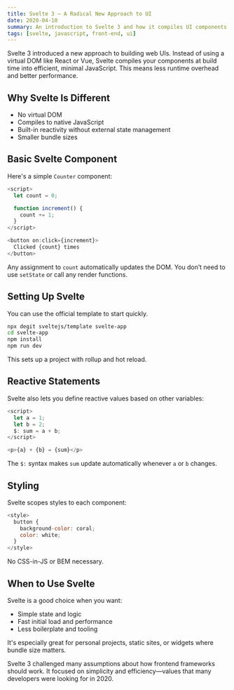 ```yaml
---
title: Svelte 3 – A Radical New Approach to UI
date: 2020-04-10
summary: An introduction to Svelte 3 and how it compiles UI components at build time for performance and simplicity.
tags: [svelte, javascript, front-end, ui]
---
```


Svelte 3 introduced a new approach to building web UIs. Instead of using a virtual DOM like React or Vue, Svelte compiles your components at build time into efficient, minimal JavaScript. This means less runtime overhead and better performance.

## Why Svelte Is Different

- No virtual DOM
- Compiles to native JavaScript
- Built-in reactivity without external state management
- Smaller bundle sizes

## Basic Svelte Component

Here's a simple `Counter` component:

```javascript
<script>
  let count = 0;

  function increment() {
    count += 1;
  }
</script>

<button on:click={increment}>
  Clicked {count} times
</button>
```

Any assignment to `count` automatically updates the DOM. You don’t need to use `setState` or call any render functions.

## Setting Up Svelte

You can use the official template to start quickly.

```bash
npx degit sveltejs/template svelte-app
cd svelte-app
npm install
npm run dev
```

This sets up a project with rollup and hot reload.

## Reactive Statements

Svelte also lets you define reactive values based on other variables:

```javascript
<script>
  let a = 1;
  let b = 2;
  $: sum = a + b;
</script>

<p>{a} + {b} = {sum}</p>
```

The `$:` syntax makes `sum` update automatically whenever `a` or `b` changes.

## Styling

Svelte scopes styles to each component:

```javascript
<style>
  button {
    background-color: coral;
    color: white;
  }
</style>
```

No CSS-in-JS or BEM necessary.

## When to Use Svelte

Svelte is a good choice when you want:

- Simple state and logic
- Fast initial load and performance
- Less boilerplate and tooling

It's especially great for personal projects, static sites, or widgets where bundle size matters.

Svelte 3 challenged many assumptions about how frontend frameworks should work. It focused on simplicity and efficiency—values that many developers were looking for in 2020.
